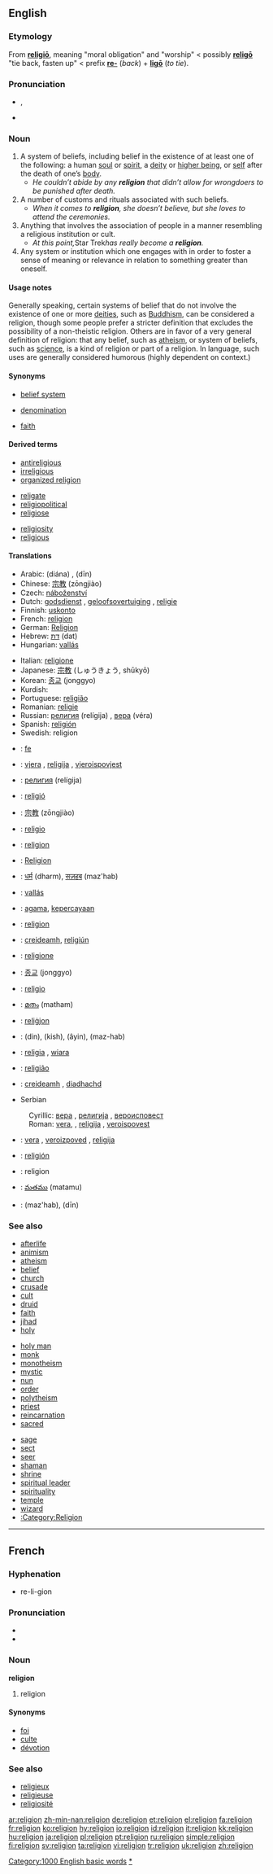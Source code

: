 ==English==

{{wikipedia|religion}}
{{rank|ourselves|pale|happiness|914|religion|dress|degree|spoken}}

===Etymology===
From {{L.}} '''[[religio|religiō]]''', meaning "moral obligation" and "worship" < possibly '''[[religo|religō]]''' "tie back, fasten up" < prefix '''[[re-]]''' (''back'') + '''[[ligo|ligō]]''' (''to tie''). <!-- Alternatively, (Uni Notre Dame, Indiana) Latin: religio (relligio) -onis f. , of persons, [scrupulousness, conscientious exactness]; esp. [religious scruple, awe, superstition, strict observance]; in gen. [moral scruples, conscientiousness]; of gods, etc., [sanctity]; [an object of worship, holy thing or place]. -->

===Pronunciation===
*{{IPA|/rɪˈlɪʤən/}}, {{SAMPA|/rI'lIdZ@n/}}
*{{audio|en-us-religion.ogg|Audio (US)}}

===Noun===
{{en-noun}}

# A system of beliefs, including belief in the existence of at least one of the following: a human [[soul]] or [[spirit]], a [[deity]] or [[higher being]], or [[self]] after the death of one’s [[body]].
#* ''He couldn’t abide by any '''religion''' that didn’t allow for wrongdoers to be punished after death.''
# A number of customs and rituals associated with such beliefs.
#* ''When it comes to '''religion''', she doesn’t believe, but she loves to attend the ceremonies.''
# Anything that involves the association of people in a manner resembling a religious institution or cult.
#* ''At this point, ''Star Trek'' has really become a '''religion'''.''
# Any system or institution which one engages with in order to foster a sense of meaning or relevance in relation to something greater than oneself.

====Usage notes====
Generally speaking, certain systems of belief that do not involve the existence of one or more [[deity|deities]], such as [[Buddhism]], can be considered a religion, though some people prefer a stricter definition that excludes the possibility of a non-theistic religion.  Others are in favor of a very general definition of religion: that any belief, such as [[atheism]], or system of beliefs, such as [[science]], is a kind of religion or part of a religion.  In language, such uses are generally considered humorous (highly dependent on context.)

====Synonyms====
{{top3}}
*[[belief system]]
{{mid3}}
*[[denomination]]
{{mid3}}
*[[faith]]
{{bottom}}

====Derived terms====
{{top3}}
*[[antireligious]]
*[[irreligious]]
*[[organized religion]]
{{mid3}}
*[[religate]]
*[[religiopolitical]]
*[[religiose]]
{{mid3}}
*[[religiosity]]
*[[religious]]
{{bottom}}

====Translations====
{{trans-top|system of beliefs dealing with soul, deity and/or life after death}}
*Arabic: {{ARchar|[[ديانة]]}} (diána) {{f}}, {{ARchar|[[دين]]}} (dīn) {{m}}
*Chinese: [[宗教]] (zōngjiào)
*Czech: [[náboženství]] {{n}}
*Dutch: [[godsdienst]] {{m}}, [[geloofsovertuiging]] {{f}}, [[religie]] {{f}}
*Finnish: [[uskonto]]
*French: [[religion#French|religion]] {{f}}
*German: [[Religion]] {{f}}
*Hebrew: [[דת]] (dat) {{f}}
*Hungarian: [[vallás]]
{{trans-mid}}
*Italian: [[religione]] {{f}}
*Japanese: [[宗教]] (しゅうきょう, shūkyō)
*Korean: [[종교]] (jonggyo)
*Kurdish: {{KUchar|[[ئاین]]}}
*Portuguese: [[religião]] {{f}}
*Romanian: [[religie]] {{f}}
*Russian: [[религия]] (relígija) {{f}}, [[вера]] (véra) {{f}}
*Spanish: [[religión]] {{f}}
*Swedish: religion {{c}}
{{trans-bottom}}

<!-- ~~~~~~~~~~~~~~~~~~~~~~~ It would be good if you could delay categorising any more terms below - there is currently a discussion on the talk page for Religion which may result in combining some of the current definitions ~~~~~~~~~~~~~~~~~~~~ -->
{{checktrans}}
{{trans-top|Translations to be categorised}}
*{{ttbc|Albanian}}: [[fe]] {{f}}
*{{ttbc|Bosnian}}: [[vjera]] {{f}}, [[religija#Bosnian|religija]] {{f}}, [[vjeroispovjest]] {{n}}
*{{ttbc|Bulgarian}}: [[религия]] (relígija) {{f}}
*{{ttbc|Catalan}}: [[religió]] {{f}}
*{{ttbc|Chinese}}: [[宗教]] (zōngjiào)
*{{ttbc|Esperanto}}: [[religio]]
*{{ttbc|French}}: [[religion#French|religion]] {{f}}
*{{ttbc|German}}: [[Religion]] {{f}}
*{{ttbc|Hindi}}: [[धर्म]] (dharm), [[सज़हब]] (maz'hab)
*{{ttbc|Hungarian}}: [[vallás]]
*{{ttbc|Indonesian}}: [[agama]], [[percaya|kepercayaan]]
*{{ttbc|Interlingua}}: [[religion#Interlingua|religion]]
*{{ttbc|Irish}}: [[creideamh]], [[religiún]]
*{{ttbc|Italian}}: [[religione]] {{f}}
{{trans-mid}}
*{{ttbc|Korean}}: [[종교]] (jonggyo)
*{{ttbc|Latin}}: [[religio]] {{f}}
*{{ttbc|Malayalam}}: [[മതം]] (matham)
*{{ttbc|Maltese}}: [[reliġjon]]
*{{ttbc|Persian}}: {{FAchar|[[دین]]}} (din), {{FAchar|[[کیش]]}} (kish), {{FAchar|[[آیین]]}} (âyin), {{FAchar|[[مذهب]]}} (maz-hab)
*{{ttbc|Polish}}: [[religia]] {{f}}, [[wiara]] {{f}}
*{{ttbc|Portuguese}}: [[religião]] {{f}}
*{{ttbc|Scottish Gaelic}}: [[creideamh]] {{m}}, [[diadhachd]] {{f}}
*Serbian
:Cyrillic: [[вера#Serbian|вера]] {{f}}, [[религија]] {{f}}, [[вероисповест]] {{n}}
:Roman: [[vera#Serbian|vera]], {{f}}, [[religija#Serbian|religija]] {{f}}, [[veroispovest]] {{f}}
*{{ttbc|Slovene}}: [[vera]] {{f}}, [[veroizpoved]] {{f}}, [[religija]] {{f}}
*{{ttbc|Spanish}}: [[religión]] {{f}}
*{{ttbc|Swedish}}: religion
*{{ttbc|Telugu}}: [[మతము]] (matamu)
*{{ttbc|Urdu}}: {{URchar|[[مذہب]]}} (maz'hab), {{URchar|[[دین]]}} (dīn)
{{trans-bottom}}

===See also===
<!-- Let’s only use terms that aren’t specific to a particular religion or category of religions (except such general categories as "organized religions"). Priest, monk, or nun are applied to many different religions. -->
{{top3}}
*[[afterlife]]
*[[animism]]
*[[atheism]]
*[[belief]]
*[[church]]
*[[crusade]]
*[[cult]]
*[[druid]]
*[[faith]]
*[[jihad]]
*[[holy]]
{{mid3}}
*[[holy man]]
*[[monk]]
*[[monotheism]]
*[[mystic]]
*[[nun]]
*[[order]]
*[[polytheism]]
*[[priest]]
*[[reincarnation]]
*[[sacred]]
{{mid3}}
*[[sage]]
*[[sect]]
*[[seer]]
*[[shaman]]
*[[shrine]]
*[[spiritual leader]]
*[[spirituality]]
*[[temple]]
*[[wizard]]
*[[:Category:Religion]]
{{bottom}}

[[Category:1000 English basic words]]

----

==French==

===Hyphenation===
{{rfc-header|Hyphenation}}
*re-li-gion

===Pronunciation===
*{{IPA|/rəliʒjɔ~/}}
*{{SAMPA|/r@liZjO~/}}

===Noun===
'''religion''' {{f}}

# religion

====Synonyms====
*[[foi]]
*[[culte]]
*[[dévotion]]

===See also===
*[[religieux]]
*[[religieuse]]
*[[religiosité]]

[[Category:Religion|*]]

[[ar:religion]]
[[zh-min-nan:religion]]
[[de:religion]]
[[et:religion]]
[[el:religion]]
[[fa:religion]]
[[fr:religion]]
[[ko:religion]]
[[hy:religion]]
[[io:religion]]
[[id:religion]]
[[it:religion]]
[[kk:religion]]
[[hu:religion]]
[[ja:religion]]
[[pl:religion]]
[[pt:religion]]
[[ru:religion]]
[[simple:religion]]
[[fi:religion]]
[[sv:religion]]
[[ta:religion]]
[[vi:religion]]
[[tr:religion]]
[[uk:religion]]
[[zh:religion]]